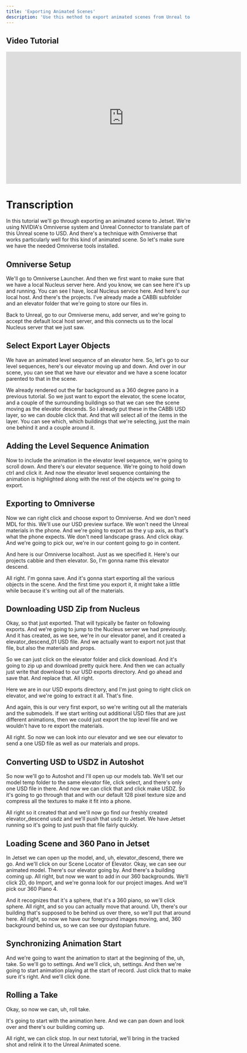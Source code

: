 ```yaml
---
title: 'Exporting Animated Scenes'
description: 'Use this method to export animated scenes from Unreal to Jetset.'
---
```


## Video Tutorial

<iframe src="https://share.descript.com/embed/ZZuGmVm577Q" width="640" height="360" frameborder="0" allowfullscreen></iframe>

# Transcription

In this tutorial we'll go through exporting an animated scene to Jetset. We're using NVIDIA's Omniverse system and Unreal Connector to translate part of this Unreal scene to USD. And there's a technique with Omniverse that works particularly well for this kind of animated scene. So let's make sure we have the needed Omniverse tools installed.


## Omniverse Setup

We'll go to Omniverse Launcher. And then we first want to make sure that we have a local Nucleus server here. And you know, we can see here it's up and running. You can see I have, local Nucleus service here. And here's our local host. And there's the projects. I've already made a CABBi subfolder and an elevator folder that we're going to store our files in.

Back to Unreal, go to our Omniverse menu, add server, and we're going to accept the default local host server, and this connects us to the local Nucleus server that we just saw.


## Select Export Layer Objects

We have an animated level sequence of an elevator here. So, let's go to our level sequences, here's our elevator moving up and down. And over in our scene, you can see that we have our elevator and we have a scene locator parented to that in the scene.

We already rendered out the far background as a 360 degree pano in a previous tutorial. So we just want to export the elevator, the scene locator, and a couple of the surrounding buildings so that we can see the scene moving as the elevator descends. So I already put these in the CABBi USD layer, so we can double click that. And that will select all of the items in the layer. You can see which, which buildings that we're selecting, just the main one behind it and a couple around it. 


## Adding the Level Sequence Animation

Now to include the animation in the elevator level sequence, we're going to scroll down. And there's our elevator sequence. We're going to hold down ctrl and click it. And now the elevator level sequence containing the animation is highlighted along with the rest of the objects we're going to export.


## Exporting to Omniverse

Now we can right click and choose export to Omniverse. And we don't need MDL for this. We'll use our USD preview surface. We won't need the Unreal materials in the phone. And we're going to export as the y up axis, as that's what the phone expects. We don't need landscape grass. And click okay. And we're going to pick our, we're in our content going to go in content.

And here is our Omniverse localhost. Just as we specified it. Here's our projects cabbie and then elevator. So, I'm gonna name this elevator descend.

All right. I'm gonna save. And it's gonna start exporting all the various objects in the scene. And the first time you export it, it might take a little while because it's writing out all of the materials.


## Downloading USD Zip from Nucleus

Okay, so that just exported. That will typically be faster on following exports. And we're going to jump to the Nucleus server we had previously. And it has created, as we see, we're in our elevator panel, and it created a elevator\_descend\_01 USD file. And we actually want to export not just that file, but also the materials and props.

So we can just click on the elevator folder and click download. And it's going to zip up and download pretty quick here. And then we can actually just write that download to our USD exports directory. And go ahead and save that. And replace that. All right. 

Here we are in our USD exports directory, and I'm just going to right click on elevator, and we're going to extract it all. That's fine.

And again, this is our very first export, so we're writing out all the materials and the submodels. If we start writing out additional USD files that are just different animations, then we could just export the top level file and we wouldn't have to re export the materials.

All right. So now we can look into our elevator and we see our elevator to send a one USD file as well as our materials and props. 


## Converting USD to USDZ in Autoshot

So now we'll go to Autoshot and I'll open up our models tab. We'll set our model temp folder to the same elevator file, click select, and there's only one USD file in there. And now we can click that and click make USDZ. So it's going to go through that and with our default 128 pixel texture size and compress all the textures to make it fit into a phone.

All right so it created that and we'll now go find our freshly created elevator\_descend usdz and we'll push that usdz to Jetset. We have Jetset running so it's going to just push that file fairly quickly. 


## Loading Scene and 360 Pano in Jetset

In Jetset we can open up the model, and, uh, elevator\_descend, there we go. And we'll click on our Scene Locator of Elevator. Okay, we can see our animated model. There's our elevator going by. And there's a building coming up. All right, but now we want to add in our 360 backgrounds. We'll click 2D, do Import, and we're gonna look for our project images. And we'll pick our 360 Piano 4.

And it recognizes that it's a sphere, that it's a 360 piano, so we'll click sphere. All right, and so you can actually move that around. Uh, there's our building that's supposed to be behind us over there, so we'll put that around here. All right, so now we have our foreground images moving, and, 360 background behind us, so we can see our dystopian future.


## Synchronizing Animation Start

And we're going to want the animation to start at the beginning of the, uh, take. So we'll go to settings. And we'll click, uh, settings. And then we're going to start animation playing at the start of record. Just click that to make sure it's right. And we'll click done. 


## Rolling a Take

Okay, so now we can, uh, roll take.

It's going to start with the animation here. And we can pan down and look over and there's our building coming up.

All right, we can click stop. In our next tutorial, we'll bring in the tracked shot and relink it to the Unreal Animated scene.



